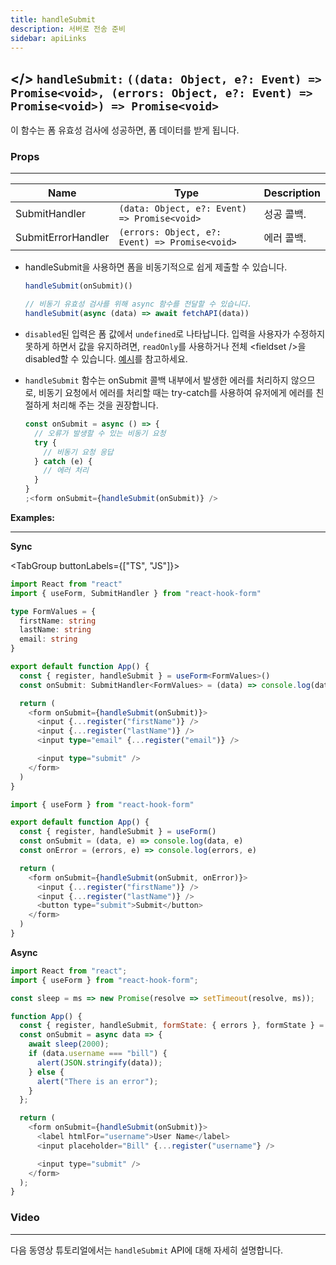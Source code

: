 ```yaml
---
title: handleSubmit
description: 서버로 전송 준비
sidebar: apiLinks
---
```


## \</> `handleSubmit:` <TypeText>`((data: Object, e?: Event) => Promise<void>, (errors: Object, e?: Event) => Promise<void>) => Promise<void>`</TypeText>

이 함수는 폼 유효성 검사에 성공하면, 폼 데이터를 받게 됩니다.

### Props

---

| Name               | Type                                                                | Description |
| ------------------ | ------------------------------------------------------------------- | ----------- |
| SubmitHandler      | <TypeText>`(data: Object, e?: Event) => Promise<void>`</TypeText>   | 성공 콜백.  |
| SubmitErrorHandler | <TypeText>`(errors: Object, e?: Event) => Promise<void>`</TypeText> | 에러 콜백.  |

<Admonition type="important" title="Rules">

- handleSubmit을 사용하면 폼을 비동기적으로 쉽게 제출할 수 있습니다.

  ```javascript copy
  handleSubmit(onSubmit)()

  // 비동기 유효성 검사를 위해 async 함수를 전달할 수 있습니다.
  handleSubmit(async (data) => await fetchAPI(data))
  ```

- `disabled`된 입력은 폼 값에서 `undefined`로 나타납니다. 입력을 사용자가 수정하지 못하게 하면서 값을 유지하려면, `readOnly`를 사용하거나 전체 &lt;fieldset /&gt;을 disabled할 수 있습니다. [예시](https://codesandbox.io/s/react-hook-form-disabled-inputs-oihxx)를 참고하세요.
- `handleSubmit` 함수는 onSubmit 콜백 내부에서 발생한 에러를 처리하지 않으므로, 비동기 요청에서 에러를 처리할 때는 try-catch를 사용하여 유저에게 에러를 친절하게 처리해 주는 것을 권장합니다.

  ```javascript
  const onSubmit = async () => {
    // 오류가 발생할 수 있는 비동기 요청
    try {
      // 비동기 요청 응답
    } catch (e) {
      // 에러 처리
    }
  }
  ;<form onSubmit={handleSubmit(onSubmit)} />
  ```

</Admonition>

**Examples:**

---

**Sync**

<TabGroup buttonLabels={["TS", "JS"]}>

```typescript copy sandbox="https://codesandbox.io/s/react-hook-form-handlesubmit-ts-v7-lcrtu"
import React from "react"
import { useForm, SubmitHandler } from "react-hook-form"

type FormValues = {
  firstName: string
  lastName: string
  email: string
}

export default function App() {
  const { register, handleSubmit } = useForm<FormValues>()
  const onSubmit: SubmitHandler<FormValues> = (data) => console.log(data)

  return (
    <form onSubmit={handleSubmit(onSubmit)}>
      <input {...register("firstName")} />
      <input {...register("lastName")} />
      <input type="email" {...register("email")} />

      <input type="submit" />
    </form>
  )
}
```

```javascript copy sandbox="https://codesandbox.io/s/react-hook-form-handlesubmit-v7-uqmiy"
import { useForm } from "react-hook-form"

export default function App() {
  const { register, handleSubmit } = useForm()
  const onSubmit = (data, e) => console.log(data, e)
  const onError = (errors, e) => console.log(errors, e)

  return (
    <form onSubmit={handleSubmit(onSubmit, onError)}>
      <input {...register("firstName")} />
      <input {...register("lastName")} />
      <button type="submit">Submit</button>
    </form>
  )
}
```

</TabGroup>

**Async**

```javascript copy sandbox="https://codesandbox.io/s/react-hook-form-async-submit-validation-kpx0o"
import React from "react";
import { useForm } from "react-hook-form";

const sleep = ms => new Promise(resolve => setTimeout(resolve, ms));

function App() {
  const { register, handleSubmit, formState: { errors }, formState } = useForm();
  const onSubmit = async data => {
    await sleep(2000);
    if (data.username === "bill") {
      alert(JSON.stringify(data));
    } else {
      alert("There is an error");
    }
  };

  return (
    <form onSubmit={handleSubmit(onSubmit)}>
      <label htmlFor="username">User Name</label>
      <input placeholder="Bill" {...register("username"} />

      <input type="submit" />
    </form>
  );
}
```

### Video

---

다음 동영상 튜토리얼에서는 `handleSubmit` API에 대해 자세히 설명합니다.

<YouTube youTubeId="KzcPKB9SOEk" />
